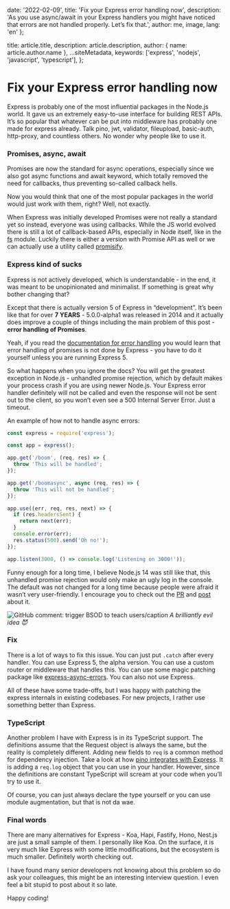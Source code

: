
  date: '2022-02-09',
  title: 'Fix your Express error handling now',
  description:
    'As you use async/await in your Express handlers you might have noticed that errors are not handled properly. Let’s fix that.',
  author: me,
  image,
  lang: 'en'
};

  title: article.title,
  description: article.description,
  author: { name: article.author.name },
  ...siteMetadata,
  keywords: ['express', 'nodejs', 'javascript', 'typescript'],
};

# Fix your Express error handling now

Express is probably one of the most influential packages in the Node.js world. It gave us an extremely easy-to-use interface for building REST APIs. It’s so popular that whatever can be put into middleware has probably one made for express already. Talk pino, jwt, validator, fileupload, basic-auth, http-proxy, and countless others. No wonder why people like to use it.

### Promises, async, await

Promises are now the standard for async operations, especially since we also got async functions and await keyword, which totally removed the need for callbacks, thus preventing so-called callback hells.

Now you would think that one of the most popular packages in the world would just work with them, right? Well, not exactly.

When Express was initially developed Promises were not really a standard yet so instead, everyone was using callbacks. While the JS world evolved there is still a lot of callback-based APIs, especially in Node itself, like in the [fs](https://nodejs.org/api/fs.html#callback-example) module. Luckily there is either a version with Promise API as well or we can actually use a utility called [promisify](https://nodejs.org/api/util.html#utilpromisifyoriginal).

### Express kind of sucks

Express is not actively developed, which is understandable - in the end, it was meant to be unopinionated and minimalist. If something is great why bother changing that?

Except that there is actually version 5 of Express in “development”. It’s been like that for over **7 YEARS** - 5.0.0-alpha1 was released in 2014 and it actually does improve a couple of things including the main problem of this post - **error handling of Promises**.

Yeah, if you read the [documentation for error handling](https://expressjs.com/en/guide/error-handling.html) you would learn that error handling of promises is not done by Express - you have to do it yourself unless you are running Express 5.

So what happens when you ignore the docs? You will get the greatest exception in Node.js - unhandled promise rejection, which by default makes your process crash if you are using newer Node.js. Your Express error handler definitely will not be called and even the response will not be sent out to the client, so you won’t even see a 500 Internal Server Error. Just a timeout.

An example of how not to handle async errors:

```jsx
const express = require('express');

const app = express();

app.get('/boom', (req, res) => {
  throw 'This will be handled';
});

app.get('/boomasync', async (req, res) => {
  throw 'This will not be handled';
});

app.use((err, req, res, next) => {
  if (res.headersSent) {
    return next(err);
  }
  console.error(err);
  res.status(500).send('Oh no!');
});

app.listen(3000, () => console.log('Listening on 3000!'));
```

Funny enough for a long time, I believe Node.js 14 was still like that, this unhandled promise rejection would only make an ugly log in the console. The default was not changed for a long time because people were afraid it wasn’t very user-friendly. I encourage you to check out the [PR](https://github.com/nodejs/node/issues/20392) and [post](https://nodejs.medium.com/node-js-promise-reject-use-case-survey-98e3328340c9) about it.

![GitHub comment: trigger BSOD to teach users/caption](./bsod.png)
*A brilliantly evil idea 😈*

### Fix

There is a lot of ways to fix this issue. You can just put `.catch` after every handler. You can use Express 5, the alpha version. You can use a custom router or middleware that handles this. You can use some magic patching package like [express-async-errors](https://www.npmjs.com/package/express-async-errors). You can also not use Express.

All of these have some trade-offs, but I was happy with patching the express internals in existing codebases. For new projects, I rather use something better than Express.

### TypeScript

Another problem I have with Express is in its TypeScript support. The definitions assume that the Request object is always the same, but the reality is completely different. Adding new fields to `req` is a common method for dependency injection. Take a look at how [pino integrates with Express](https://github.com/pinojs/pino/blob/master/docs/web.md#pino-with-express). It is adding a `req.log` object that you can use in your handler. However, since the definitions are constant TypeScript will scream at your code when you’ll try to use it.

Of course, you can just always declare the type yourself or you can use module augmentation, but that is not da wae.

### Final words

There are many alternatives for Express - Koa, Hapi, Fastify, Hono, Nest.js are just a small sample of them. I personally like Koa. On the surface, it is very much like Express with some little modifications, but the ecosystem is much smaller. Definitely worth checking out.

I have found many senior developers not knowing about this problem so do ask your colleagues, this might be an interesting interview question. I even feel a bit stupid to post about it so late.

Happy coding!
